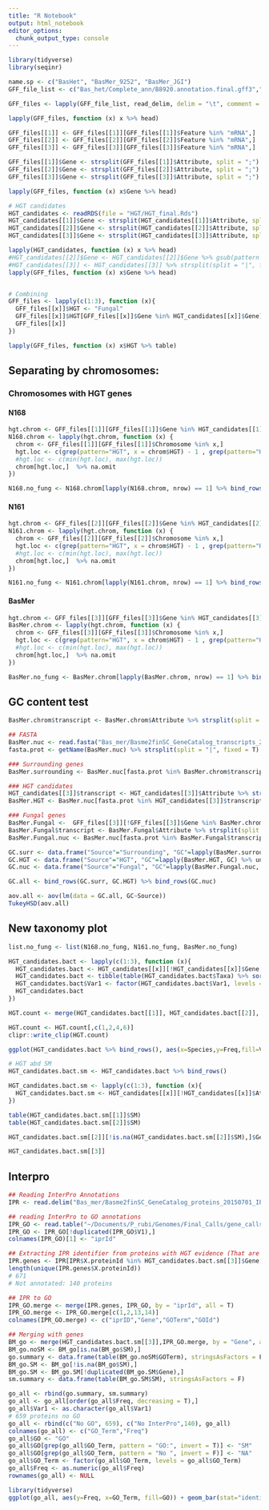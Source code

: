 ```yaml
---
title: "R Notebook"
output: html_notebook
editor_options: 
  chunk_output_type: console
---
```


```r
library(tidyverse)
library(seqinr)
```


```r
name.sp <- c("BasHet", "BasMer_9252", "BasMer_JGI")
GFF_file_list <- c("Bas_het/Complete_ann/B8920.annotation.final.gff3","Bas_mer_B9252/B9252.annotation.final.gff3.gz","Bas_mer/Basme2finSC_GeneCatalog_2015_06_30_09_37_deflines.gff3")

GFF_files <- lapply(GFF_file_list, read_delim, delim = "\t", comment = "#", col_names = c("Chromosome","Source","Feature","Start","End","Score","Strand","Frame","Attribute"))

lapply(GFF_files, function (x) x %>% head)

GFF_files[[1]] <- GFF_files[[1]][GFF_files[[1]]$Feature %in% "mRNA",]
GFF_files[[2]] <- GFF_files[[2]][GFF_files[[2]]$Feature %in% "mRNA",]
GFF_files[[3]] <- GFF_files[[3]][GFF_files[[3]]$Feature %in% "mRNA",]

GFF_files[[1]]$Gene <- strsplit(GFF_files[[1]]$Attribute, split = ";") %>% lapply(function (x) x[3]) %>% unlist %>% gsub(pattern = "locus_tag=", replacement = "")
GFF_files[[2]]$Gene <- strsplit(GFF_files[[2]]$Attribute, split = ";") %>% lapply(function (x) x[1]) %>% unlist %>% gsub(pattern = "ID=", replacement = "")
GFF_files[[3]]$Gene <- strsplit(GFF_files[[3]]$Attribute, split = ";") %>% lapply(function (x) x[2]) %>% unlist %>% gsub(pattern = "Name=", replacement = "") %>% strsplit(split = "|", fixed = T) %>% lapply(function (x) x[3]) %>% unlist

lapply(GFF_files, function (x) x$Gene %>% head)

# HGT candidates
HGT_candidates <- readRDS(file = "HGT/HGT_final.Rds")
HGT_candidates[[1]]$Gene <- strsplit(HGT_candidates[[1]]$Attribute, split = ";") %>% lapply(function (x) x[3]) %>% unlist %>% gsub(pattern = "locus_tag=", replacement = "")
HGT_candidates[[2]]$Gene <- strsplit(HGT_candidates[[2]]$Attribute, split = ";") %>% lapply(function (x) x[1]) %>% unlist %>% gsub(pattern = "ID=", replacement = "")
HGT_candidates[[3]]$Gene <- strsplit(HGT_candidates[[3]]$Attribute, split = ";") %>% lapply(function (x) x[2]) %>% unlist %>% gsub(pattern = "Name=", replacement = "") %>% strsplit(split = "|", fixed = T) %>% lapply(function (x) x[3]) %>% unlist

lapply(HGT_candidates, function (x) x %>% head)
#HGT_candidates[[2]]$Gene <- HGT_candidates[[2]]$Gene %>% gsub(pattern = "N161|", replacement = "", fixed = T)
#HGT_candidates[[3]] <- HGT_candidates[[3]] %>% strsplit(split = "|", fixed = T) %>% lapply(function (x) x[3]) %>% unlist
lapply(GFF_files, function (x) x$Gene %>% head)


# Combining
GFF_files <- lapply(c(1:3), function (x){
  GFF_files[[x]]$HGT <- "Fungal"
  GFF_files[[x]]$HGT[GFF_files[[x]]$Gene %in% HGT_candidates[[x]]$Gene] <- "HGT"
  GFF_files[[x]]
})

lapply(GFF_files, function (x) x$HGT %>% table)
```

## Separating by chromosomes:

### Chromosomes with HGT genes

#### N168
```r
hgt.chrom <- GFF_files[[1]][GFF_files[[1]]$Gene %in% HGT_candidates[[1]]$Gene,1] %>% unique %>% unlist %>% unname
N168.chrom <- lapply(hgt.chrom, function (x) {
  chrom <- GFF_files[[1]][GFF_files[[1]]$Chromosome %in% x,]
  hgt.loc <- c(grep(pattern="HGT", x = chrom$HGT) - 1 , grep(pattern="HGT", x = chrom$HGT), grep(pattern="HGT", x = chrom$HGT) + 1)
  #hgt.loc <- c(min(hgt.loc), max(hgt.loc))
  chrom[hgt.loc,]  %>% na.omit
})

N168.no_fung <- N168.chrom[lapply(N168.chrom, nrow) == 1] %>% bind_rows()
```

#### N161
```r
hgt.chrom <- GFF_files[[2]][GFF_files[[2]]$Gene %in% HGT_candidates[[2]]$Gene,1] %>% unique %>% unlist %>% unname
N161.chrom <- lapply(hgt.chrom, function (x) {
  chrom <- GFF_files[[2]][GFF_files[[2]]$Chromosome %in% x,]
  hgt.loc <- c(grep(pattern="HGT", x = chrom$HGT) - 1 , grep(pattern="HGT", x = chrom$HGT), grep(pattern="HGT", x = chrom$HGT) + 1)
  #hgt.loc <- c(min(hgt.loc), max(hgt.loc))
  chrom[hgt.loc,]  %>% na.omit
})

N161.no_fung <- N161.chrom[lapply(N161.chrom, nrow) == 1] %>% bind_rows()
```

#### BasMer
```r
hgt.chrom <- GFF_files[[3]][GFF_files[[3]]$Gene %in% HGT_candidates[[3]]$Gene,1] %>% unique %>% unlist %>% unname
BasMer.chrom <- lapply(hgt.chrom, function (x) {
  chrom <- GFF_files[[3]][GFF_files[[3]]$Chromosome %in% x,]
  hgt.loc <- c(grep(pattern="HGT", x = chrom$HGT) - 1 , grep(pattern="HGT", x = chrom$HGT), grep(pattern="HGT", x = chrom$HGT) + 1)
  #hgt.loc <- c(min(hgt.loc), max(hgt.loc))
  chrom[hgt.loc,]  %>% na.omit
})

BasMer.no_fung <- BasMer.chrom[lapply(BasMer.chrom, nrow) == 1] %>% bind_rows()
```

## GC content test

```r
BasMer.chrom$transcript <- BasMer.chrom$Attribute %>% strsplit(split = ";") %>% lapply(function (x) x[6]) %>% unlist %>% gsub(pattern = "transcriptId=", replacement = "")

## FASTA
BasMer.nuc <- read.fasta("Bas_mer/Basme2finSC_GeneCatalog_transcripts_20150701.nt.fasta.gz")
fasta.prot <- getName(BasMer.nuc) %>% strsplit(split = "|", fixed = T) %>% lapply(function (x) x[3]) %>% unlist 

### Surrounding genes
BasMer.surrounding <- BasMer.nuc[fasta.prot %in% BasMer.chrom$transcript]

### HGT candidates
HGT_candidates[[3]]$transcript <- HGT_candidates[[3]]$Attribute %>% strsplit(split = ";") %>% lapply(function (x) x[6]) %>% unlist %>% gsub(pattern = "transcriptId=", replacement = "")
BasMer.HGT <- BasMer.nuc[fasta.prot %in% HGT_candidates[[3]]$transcript]

### Fungal genes
BasMer.Fungal <-  GFF_files[[3]][!GFF_files[[3]]$Gene %in% BasMer.chrom$Gene,]
BasMer.Fungal$transcript <- BasMer.Fungal$Attribute %>% strsplit(split = ";") %>% lapply(function (x) x[6]) %>% unlist %>% gsub(pattern = "transcriptId=", replacement = "")
BasMer.Fungal.nuc <- BasMer.nuc[fasta.prot %in% BasMer.Fungal$transcript]

GC.surr <- data.frame("Source"="Surrounding", "GC"=lapply(BasMer.surrounding, GC) %>% unlist %>% unname)
GC.HGT <- data.frame("Source"="HGT", "GC"=lapply(BasMer.HGT, GC) %>% unlist %>% unname)
GC.nuc <- data.frame("Source"="Fungal", "GC"=lapply(BasMer.Fungal.nuc, GC) %>% unlist %>% unname)

GC.all <- bind_rows(GC.surr, GC.HGT) %>% bind_rows(GC.nuc)

aov.all <- aov(lm(data = GC.all, GC~Source))
TukeyHSD(aov.all)
```

## New taxonomy plot

```r
list.no_fung <- list(N168.no_fung, N161.no_fung, BasMer.no_fung)

HGT_candidates.bact <- lapply(c(1:3), function (x){
  HGT_candidates.bact <- HGT_candidates[[x]][!HGT_candidates[[x]]$Gene %in% list.no_fung[[x]]$Gene,]
  HGT_candidates.bact <- tibble(table(HGT_candidates.bact$Taxa) %>% sort(decreasing = T) %>% as.data.frame, "Species" = names(HGT_candidates)[x])
  HGT_candidates.bact$Var1 <- factor(HGT_candidates.bact$Var1, levels = c("a-proteobacteria","b-proteobacteria","d-proteobacteria","e-proteobacteria","g-proteobacteria","proteobacteria","firmicutes","actinobacteria","high GC Gram+","enterobacteria","planctomycetes","CFB group bacteria","GNS bacteria","verrucomicrobia","fusobacteria","cyanobacteria","chlamydias","mycoplasmas","aquificales","bacteria","euryarchaeotes","archaea"))
  HGT_candidates.bact
})

HGT.count <- merge(HGT_candidates.bact[[1]], HGT_candidates.bact[[2]], by = "Var1", all = T) %>% merge(HGT_candidates.bact[[3]], by = "Var1", all = T)

HGT.count <- HGT.count[,c(1,2,4,6)]
clipr::write_clip(HGT.count)

ggplot(HGT_candidates.bact %>% bind_rows(), aes(x=Species,y=Freq,fill=Var1)) + geom_bar(stat='identity', position = 'fill') + scale_fill_manual(values = c("#FFAAAA","#E37B7B","#D46A6A","#801515","#550000","#2B0000","#ED8229","#03D5D5","#198E8E","#674A33","#E9038F","#FFFF04","#ED5DBA","#72335B","#7F0855","#08AF13","#AA5704","#73239F","#1CA06E","#221617","#736058","#4E4E4E")) + theme_bw() + xlab("Taxon") + ylab("Proportion of genes with HGT evidence") + theme_classic() + scale_y_continuous(labels = scales::percent)

# HGT abd SM
HGT_candidates.bact.sm <- HGT_candidates.bact %>% bind_rows()

HGT_candidates.bact.sm <- lapply(c(1:3), function (x){
  HGT_candidates.bact.sm <- HGT_candidates[[x]][!HGT_candidates[[x]]$Attribute %in% list.no_fung[[x]]$Attribute,]
})

table(HGT_candidates.bact.sm[[1]]$SM)
table(HGT_candidates.bact.sm[[2]]$SM)

HGT_candidates.bact.sm[[2]][!is.na(HGT_candidates.bact.sm[[2]]$SM),]$Gene

HGT_candidates.bact.sm[[3]]

```


## Interpro
```r

## Reading InterPro Annotations
IPR <- read.delim("Bas_mer/Basme2finSC_GeneCatalog_proteins_20150701_IPR.tab.gz", sep = "\t", fill = T, comment.char = '', stringsAsFactors = F)

## reading InterPro to GO annotations
IPR_GO <- read.table("~/Documents/P_rubi/Genomes/Final_Calls/gene_calls_final/InterproToGO.txt", header= F, fill=T, sep="\t", stringsAsFactors = F)
IPR_GO <- IPR_GO[!duplicated(IPR_GO$V1),]
colnames(IPR_GO)[1] <- "iprId"

## Extracting IPR identifier from proteins with HGT evidence (That are not SM)
IPR.genes <- IPR[IPR$X.proteinId %in% HGT_candidates.bact.sm[[3]]$Gene,]
length(unique(IPR.genes$X.proteinId))
# 671
# Not annotated: 140 proteins

## IPR to GO
IPR_GO.merge <- merge(IPR.genes, IPR_GO, by = "iprId", all = T)
IPR_GO.merge <- IPR_GO.merge[c(1,2,13,14)]
colnames(IPR_GO.merge) <- c("iprID","Gene","GOTerm","GOId")

## Merging with genes
BM_go <- merge(HGT_candidates.bact.sm[[3]],IPR_GO.merge, by = "Gene", all.x = T)
BM_go.noSM <- BM_go[is.na(BM_go$SM),]
go.summary <- data.frame(table(BM_go.noSM$GOTerm), stringsAsFactors = F)
BM_go.SM <- BM_go[!is.na(BM_go$SM),]
BM_go.SM <- BM_go.SM[!duplicated(BM_go.SM$Gene),]
sm.summary <- data.frame(table(BM_go.SM$SM), stringsAsFactors = F)

go_all <- rbind(go.summary, sm.summary)
go_all <- go_all[order(go_all$Freq, decreasing = T),]
go_all$Var1 <- as.character(go_all$Var1)
# 659 proteins no GO
go_all <- rbind(c("No GO", 659), c("No InterPro",140), go_all)
colnames(go_all) <- c("GO_Term","Freq")
go_all$GO <- "GO"
go_all$GO[grep(go_all$GO_Term, pattern = "GO:", invert = T)] <- "SM"
go_all$GO[grep(go_all$GO_Term, pattern = "No ", invert = F)] <- "NA"
go_all$GO_Term <- factor(go_all$GO_Term, levels = go_all$GO_Term)
go_all$Freq <- as.numeric(go_all$Freq)
rownames(go_all) <- NULL

library(tidyverse)
ggplot(go_all, aes(y=Freq, x=GO_Term, fill=GO)) + geom_bar(stat="identity") + theme_bw() +  coord_flip()
```
